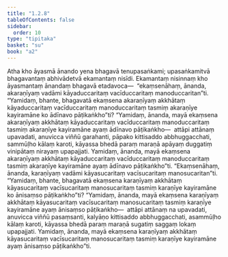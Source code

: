 ```yaml
---
title: "1.2.8"
tableOfContents: false
sidebar:
  order: 10
type: "tipitaka"
basket: "su"
book: "a2"
---
```



<DynamicBreadcrumb />

<Division number="18" book="a2" bookNo="15" page="59">

<Paragraph number="47" book="a2">
Atha kho āyasmā ānando yena bhagavā tenupasaṅkami; upasaṅkamitvā bhagavantaṃ abhivādetvā ekamantaṃ nisīdi. Ekamantaṃ nisinnaṃ kho āyasmantaṃ ānandaṃ bhagavā etadavoca—  “ekaṃsenāhaṃ, ānanda, akaraṇīyaṃ vadāmi kāyaduccaritaṃ vacīduccaritaṃ manoduccaritan”ti. “Yamidaṃ, bhante, bhagavatā ekaṃsena akaraṇīyaṃ akkhātaṃ kāyaduccaritaṃ vacīduccaritaṃ manoduccaritaṃ tasmiṃ akaraṇīye kayiramāne ko ādīnavo pāṭikaṅkho”ti? “Yamidaṃ, ānanda, mayā ekaṃsena akaraṇīyaṃ akkhātaṃ kāyaduccaritaṃ vacīduccaritaṃ manoduccaritaṃ tasmiṃ akaraṇīye kayiramāne ayaṃ ādīnavo pāṭikaṅkho—  attāpi attānaṃ upavadati, anuvicca viññū garahanti, pāpako kittisaddo abbhuggacchati, sammūḷho kālaṃ karoti, kāyassa bhedā paraṃ maraṇā apāyaṃ duggatiṃ vinipātaṃ nirayaṃ upapajjati. Yamidaṃ, ānanda, mayā ekaṃsena akaraṇīyaṃ akkhātaṃ kāyaduccaritaṃ vacīduccaritaṃ manoduccaritaṃ tasmiṃ akaraṇīye kayiramāne ayaṃ ādīnavo pāṭikaṅkho”ti.
</Paragraph>

<Paragraph number="48" book="a2">
“Ekaṃsenāhaṃ, ānanda, karaṇīyaṃ vadāmi kāyasucaritaṃ vacīsucaritaṃ manosucaritan”ti. “Yamidaṃ, bhante, bhagavatā ekaṃsena karaṇīyaṃ akkhātaṃ kāyasucaritaṃ vacīsucaritaṃ manosucaritaṃ tasmiṃ karaṇīye kayiramāne ko ānisaṃso pāṭikaṅkho”ti? “Yamidaṃ, ānanda, mayā ekaṃsena karaṇīyaṃ akkhātaṃ kāyasucaritaṃ vacīsucaritaṃ manosucaritaṃ tasmiṃ karaṇīye kayiramāne ayaṃ ānisaṃso pāṭikaṅkho—  attāpi attānaṃ na upavadati, anuvicca viññū pasaṃsanti, kalyāṇo kittisaddo abbhuggacchati, asammūḷho kālaṃ karoti, kāyassa bhedā paraṃ maraṇā sugatiṃ saggaṃ lokaṃ upapajjati. Yamidaṃ, ānanda, mayā ekaṃsena karaṇīyaṃ akkhātaṃ kāyasucaritaṃ vacīsucaritaṃ manosucaritaṃ tasmiṃ karaṇīye kayiramāne ayaṃ ānisaṃso pāṭikaṅkho”ti.
</Paragraph>
</Division>